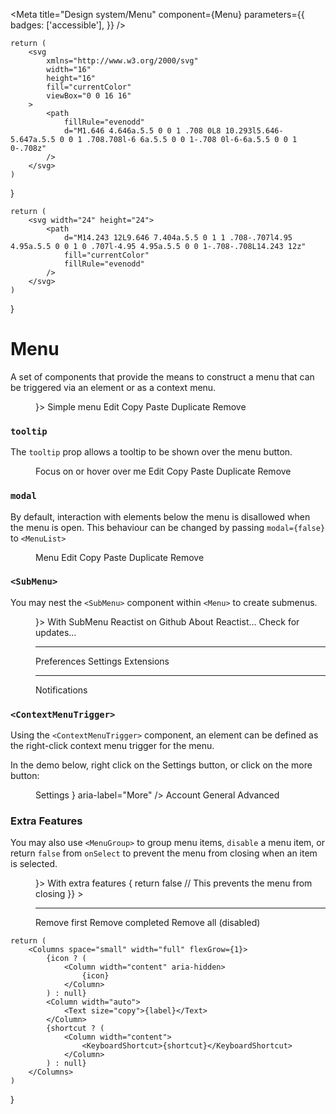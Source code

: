 
<Meta
    title="Design system/Menu"
    component={Menu}
    parameters={{
        badges: ['accessible'],
    }}
/>

    return (
        <svg
            xmlns="http://www.w3.org/2000/svg"
            width="16"
            height="16"
            fill="currentColor"
            viewBox="0 0 16 16"
        >
            <path
                fillRule="evenodd"
                d="M1.646 4.646a.5.5 0 0 1 .708 0L8 10.293l5.646-5.647a.5.5 0 0 1 .708.708l-6 6a.5.5 0 0 1-.708 0l-6-6a.5.5 0 0 1 0-.708z"
            />
        </svg>
    )
}

    return (
        <svg width="24" height="24">
            <path
                d="M14.243 12L9.646 7.404a.5.5 0 1 1 .708-.707l4.95 4.95a.5.5 0 0 1 0 .707l-4.95 4.95a.5.5 0 0 1-.708-.708L14.243 12z"
                fill="currentColor"
                fillRule="evenodd"
            />
        </svg>
    )
}

# Menu

A set of components that provide the means to construct a menu that can be triggered
via an element or as a context menu.

<Canvas>
    <Story
        name="Simple Menu Story"
        parameters={{
            docs: { source: { type: 'code' } },
        }}
    >
        <Menu>
            <MenuButton as={Button} variant="primary" endIcon={<ArrowDown />}>
                Simple menu
            </MenuButton>
            <MenuList aria-label="Simple menu">
                <MenuItem>Edit</MenuItem>
                <MenuItem>Copy</MenuItem>
                <MenuItem>Paste</MenuItem>
                <MenuItem>Duplicate</MenuItem>
                <MenuItem>Remove</MenuItem>
            </MenuList>
        </Menu>
    </Story>
</Canvas>

### `tooltip`

The `tooltip` prop allows a tooltip to be shown over the menu button.

<Canvas>
    <Story
        name="Tooltip Story"
        parameters={{
            docs: { source: { type: 'code' } },
        }}
    >
        <Menu>
            <MenuButton as={Button} variant="primary" tooltip="I have a tooltip">
                Focus on or hover over me
            </MenuButton>
            <MenuList aria-label="Tooltip menu">
                <MenuItem>Edit</MenuItem>
                <MenuItem>Copy</MenuItem>
                <MenuItem>Paste</MenuItem>
                <MenuItem>Duplicate</MenuItem>
                <MenuItem>Remove</MenuItem>
            </MenuList>
        </Menu>
    </Story>
</Canvas>

### `modal`

By default, interaction with elements below the menu is disallowed when the menu is open. This behaviour can
be changed by passing `modal={false}` to `<MenuList>`

<Canvas>
    <Story
        name="Outside Interaction Story"
        parameters={{
            docs: { source: { type: 'code' } },
        }}
    >
        <Menu>
            <MenuButton as={Button} variant="primary">
                Menu
            </MenuButton>
            <MenuList aria-label="Outside interaction menu" modal={false}>
                <MenuItem>Edit</MenuItem>
                <MenuItem>Copy</MenuItem>
                <MenuItem>Paste</MenuItem>
                <MenuItem>Duplicate</MenuItem>
                <MenuItem>Remove</MenuItem>
            </MenuList>
        </Menu>
    </Story>
</Canvas>

### `<SubMenu>`

You may nest the `<SubMenu>` component within `<Menu>` to create submenus.

<Canvas>
    <Story
        name="SubMenu Story"
        parameters={{
            docs: { source: { type: 'code' } },
        }}
    >
        <Menu>
            <MenuButton as={Button} variant="secondary" endIcon={<ArrowDown />}>
                With SubMenu
            </MenuButton>
            <MenuList aria-label="With SubMenu">
                <MenuItem
                    as="a"
                    href="https://github.com/Doist/reactist"
                    target="_blank"
                    rel="noreferrer noopener"
                >
                    Reactist on Github
                </MenuItem>
                <MenuItem>About Reactist…</MenuItem>
                <MenuItem>Check for updates…</MenuItem>
                <hr />
                <SubMenu>
                    <MenuButton>
                        Preferences
                        <ArrowRight />
                    </MenuButton>
                    <MenuList>
                        <MenuItem>Settings</MenuItem>
                        <MenuItem>Extensions</MenuItem>
                        <hr />
                        <MenuItem>Notifications</MenuItem>
                    </MenuList>
                </SubMenu>
            </MenuList>
        </Menu>
    </Story>
</Canvas>

### `<ContextMenuTrigger>`

Using the `<ContextMenuTrigger>` component, an element can be defined as the right-click context menu trigger
for the menu.

In the demo below, right click on the Settings button, or click on the more button:

<Canvas>
    <Story
        name="ContextMenuTrigger Story"
        parameters={{
            docs: { source: { type: 'code' } },
        }}
    >
        <Stack space="small">
            <Menu>
                <Inline space="xsmall">
                    <ContextMenuTrigger as={Button} variant="primary" width="xsmall">
                        Settings
                    </ContextMenuTrigger>
                    <MenuButton
                        as={IconButton}
                        variant="secondary"
                        icon={<ArrowDown />}
                        aria-label="More"
                    />
                </Inline>
                <MenuList aria-label="Settings menu">
                    <MenuItem>Account</MenuItem>
                    <MenuItem>General</MenuItem>
                    <MenuItem>Advanced</MenuItem>
                </MenuList>
            </Menu>
        </Stack>
    </Story>
</Canvas>

### Extra Features

You may also use `<MenuGroup>` to group menu items, `disable` a menu item, or
return `false` from `onSelect` to prevent the menu from closing when an item is selected.

<Canvas>
    <Story
        name="Extra Features Story"
        parameters={{
            docs: { source: { type: 'code' } },
        }}
    >
        <Menu>
            <MenuButton as={Button} variant="tertiary" endIcon={<ArrowDown />}>
                With extra features
            </MenuButton>
            <MenuList aria-label="Menu with extra features">
                <MenuItem>
                    <StructuredMenuItem icon="✏" label="Edit" />
                </MenuItem>
                <MenuItem>
                    <StructuredMenuItem icon="👯‍♀️️" label="Duplicate" shortcut="Cmd + D" />
                </MenuItem>
                <MenuItem
                    onSelect={() => {
                        return false // This prevents the menu from closing
                    }}
                >
                    <StructuredMenuItem icon="👀" label="This will not close the menu" />
                </MenuItem>
                <hr />
                <MenuGroup label="Dangerous options">
                    <MenuItem>Remove first</MenuItem>
                    <MenuItem>Remove completed</MenuItem>
                    <MenuItem disabled>Remove all (disabled)</MenuItem>
                </MenuGroup>
            </MenuList>
        </Menu>
    </Story>
</Canvas>

    return (
        <Columns space="small" width="full" flexGrow={1}>
            {icon ? (
                <Column width="content" aria-hidden>
                    {icon}
                </Column>
            ) : null}
            <Column width="auto">
                <Text size="copy">{label}</Text>
            </Column>
            {shortcut ? (
                <Column width="content">
                    <KeyboardShortcut>{shortcut}</KeyboardShortcut>
                </Column>
            ) : null}
        </Columns>
    )
}
